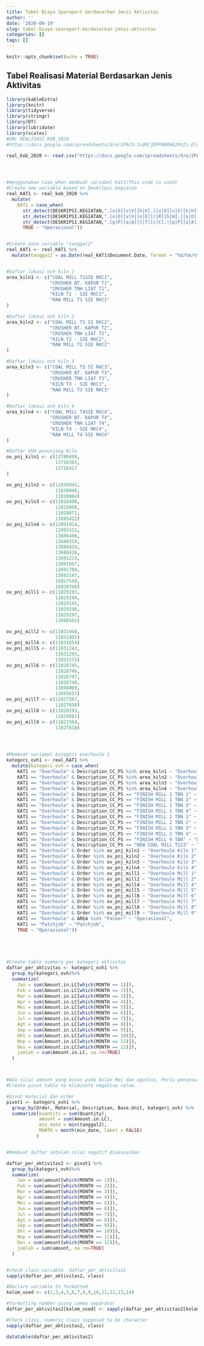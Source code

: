 ```yaml
---
title: Tabel Biaya Sparepart berdasarkan Jenis Aktivitas
author: ''
date: '2020-09-19'
slug: tabel-biaya-sparepart-berdasarkan-jenis-aktivitas
categories: []
tags: []
---
```

```r
knitr::opts_chunk$set(echo = TRUE)
```

## Tabel Realisasi Material Berdasarkan Jenis Aktivitas


```r
library(kableExtra)
library(knitr)
library(tidyverse)
library(stringr)
library(DT)
library(lubridate)
library(scales)
#URL REALISASI_KOB_2020
#https://docs.google.com/spreadsheets/d/e/2PACX-1vQRCjDFPAbRWG29tZi-ElqxltS79tuT4Yhn4LfTUYJVufwjtad25YJp4rsFPCrC1SEg_4A_V3IITH6B/pub?gid=0&single=true&output=csv

real_kob_2020 <- read.csv("https://docs.google.com/spreadsheets/d/e/2PACX-1vQRCjDFPAbRWG29tZi-ElqxltS79tuT4Yhn4LfTUYJVufwjtad25YJp4rsFPCrC1SEg_4A_V3IITH6B/pub?gid=0&single=true&output=csv")




#menggunakan Case_when membuat variabel Kat1(This code is used)
#Create new variable based on Deskripsi.kegiatan
real_KAT1 <- real_kob_2020 %>%
  mutate(
    KAT1 = case_when(
      str_detect(DESKRIPSI.KEGIATAN,".[o|O][v|V][h|H].|[o|O][v|V][h|H]") ~ "Overhoule",
      str_detect(DESKRIPSI.KEGIATAN,".[o|O][v|V][e|E][r|R][h|H].|[o|O][v|V][e|E][r|R][h|H]") ~ "Overhoule",
      str_detect(DESKRIPSI.KEGIATAN,".[p|P][a|A][t|T][c|C].|[p|P][a|A][t|T][c|C]") ~ "Patchjob",
      TRUE ~ "Operasional"))


#Create date variable "tanggal2"
real_KAT1 <- real_KAT1 %>%
  mutate(tanggal2 = as.Date(real_KAT1$Document.Date, format = "%d/%m/%Y"))


#Daftar lokasi ovh kiln 1
area_kiln1 <- c("COAL MILL T1SIE RKC1",
                "CRUSHER BT. KAPUR T1",
                "CRUSHER TNH LIAT T1",
                "KILN T1 - SIE RKC1",
                "RAW MILL T1 SIE RKC1"
)

#Daftar lokasi ovh kiln 2
area_kiln2 <- c("COAL MILL T2 SI RKC2",
                "CRUSHER BT. KAPUR T2",
                "CRUSHER TNH LIAT T2",
                "KILN T2 - SIE RKC2",
                "RAW MILL T2 SIE RKC2"
)

#Daftar lokasi ovh kiln 3
area_kiln3 <- c("COAL MILL T3 SI RKC3",
                "CRUSHER BT. KAPUR T3",
                "CRUSHER TNH LIAT T3",
                "KILN T3 - SIE RKC3",
                "RAW MILL T3 SIE RKC3"
)

#Daftar lokasi ovh kiln 4
area_kiln4 <- c("COAL MILL T4SIE RKC4",
                "CRUSHER BT. KAPUR T4",
                "CRUSHER TNH LIAT T4",
                "KILN T4 - SIE RKC4",
                "RAW MILL T4 SIE RKC4"
)

#Daftar OVH penunjang Kiln
ov_pnj_kiln1 <- c(13700499,
                  13716301,
                  13716417
)

ov_pnj_kiln2 <- c(11030945,
                  11030946,
                  11030984)
ov_pnj_kiln3 <- c(11028490,
                  11028808,
                  11028871,
                  13695422)
ov_pnj_kiln4 <- c(12091914,
                  12093311,
                  13686406,
                  13688319,
                  13688424,
                  13688426,
                  13691223,
                  13691567,
                  13691700,
                  13692147,
                  16027549,
                  16028760)
ov_pnj_mill1 <- c(11029193,
                  11029194,
                  11029195,
                  11029196,
                  11029197,
                  13698565)

ov_pnj_mill2 <- c(11031948,
                  11032465)
ov_pnj_mill4 <- c(11031654)
ov_pnj_mill5 <- c(11031243,
                  11031245,
                  11031515)
ov_pnj_mill6 <- c(11028745,
                  11028746,
                  11028747,
                  11028748,
                  13694069,
                  13695657)
ov_pnj_mill7 <- c(11027587,
                  11027650)
ov_pnj_mill8 <- c(11028193,
                  11029501)
ov_pnj_mill9 <- c(11027564,
                  11027818)                 




#Membuat variabel kategori overhoule 1
kategori_ovh1 <- real_KAT1 %>%
  mutate(kategori_ovh = case_when(
    KAT1 == "Overhoule" & Description_CC_PS %in% area_kiln1 ~ "Overhoule Kiln 1",
    KAT1 == "Overhoule" & Description_CC_PS %in% area_kiln2 ~ "Overhoule Kiln 2",
    KAT1 == "Overhoule" & Description_CC_PS %in% area_kiln3 ~ "Overhoule Kiln 3",
    KAT1 == "Overhoule" & Description_CC_PS %in% area_kiln4 ~ "Overhoule Kiln 4",
    KAT1 == "Overhoule" & Description_CC_PS == "FINISH MILL 1 TBN 1" ~ "Overhoule Mill 1",
    KAT1 == "Overhoule" & Description_CC_PS == "FINISH MILL 1 TBN 2" ~ "Overhoule Mill 3",
    KAT1 == "Overhoule" & Description_CC_PS == "FINISH MILL 1 TBN 3" ~ "Overhoule Mill 5",
    KAT1 == "Overhoule" & Description_CC_PS == "FINISH MILL 1 TBN 4" ~ "Overhoule Mill 7",
    KAT1 == "Overhoule" & Description_CC_PS == "FINISH MILL 2 TBN 1" ~ "Overhoule Mill 2",
    KAT1 == "Overhoule" & Description_CC_PS == "FINISH MILL 2 TBN 2" ~ "Overhoule Mill 4",
    KAT1 == "Overhoule" & Description_CC_PS == "FINISH MILL 2 TBN 3" ~ "Overhoule Mill 6",
    KAT1 == "Overhoule" & Description_CC_PS == "FINISH MILL 2 TBN 4" ~ "Overhoule Mill 8",
    KAT1 == "Overhoule" & Description_CC_PS == "FINISH MILL 9 TBN" ~ "Overhoule Mill 9",
    KAT1 == "Overhoule" & Description_CC_PS == "NEW COAL MILL T123" ~ "Overhoule Kiln 1",
    KAT1 == "Overhoule" & Order %in% ov_pnj_kiln1 ~ "Overhoule Kiln 1",
    KAT1 == "Overhoule" & Order %in% ov_pnj_kiln2 ~ "Overhoule Kiln 2",
    KAT1 == "Overhoule" & Order %in% ov_pnj_kiln3 ~ "Overhoule Kiln 3",
    KAT1 == "Overhoule" & Order %in% ov_pnj_kiln4 ~ "Overhoule Kiln 4",
    KAT1 == "Overhoule" & Order %in% ov_pnj_mill1 ~ "Overhoule Mill 1",
    KAT1 == "Overhoule" & Order %in% ov_pnj_mill2 ~ "Overhoule Mill 2",
    KAT1 == "Overhoule" & Order %in% ov_pnj_mill4 ~ "Overhoule Mill 4",
    KAT1 == "Overhoule" & Order %in% ov_pnj_mill5 ~ "Overhoule Mill 5",
    KAT1 == "Overhoule" & Order %in% ov_pnj_mill6 ~ "Overhoule Mill 6",
    KAT1 == "Overhoule" & Order %in% ov_pnj_mill7 ~ "Overhoule Mill 7",
    KAT1 == "Overhoule" & Order %in% ov_pnj_mill8 ~ "Overhoule Mill 8",
    KAT1 == "Overhoule" & Order %in% ov_pnj_mill9 ~ "Overhoule Mill 9",
    KAT1 == "Overhoule" & AREA %in% "Packer" ~ "Operasional",
    KAT1 == "Patchjob" ~ "Patchjob",
    TRUE ~ "Operasional"))





#Create table summary per kategori aktivitas
daftar_per_aktivitas <- kategori_ovh1 %>%
  group_by(kategori_ovh)%>%
  summarize(
    Jan = sum(Amount.in.LC[which(MONTH == 1)]),
    Feb = sum(Amount.in.LC[which(MONTH == 2)]),
    Mar = sum(Amount.in.LC[which(MONTH == 3)]),
    Apr = sum(Amount.in.LC[which(MONTH == 4)]),
    Mei = sum(Amount.in.LC[which(MONTH == 5)]),
    Jun = sum(Amount.in.LC[which(MONTH == 6)]),
    Jul = sum(Amount.in.LC[which(MONTH == 7)]),
    Agt = sum(Amount.in.LC[which(MONTH == 8)]),
    Sep = sum(Amount.in.LC[which(MONTH == 9)]),
    Okt = sum(Amount.in.LC[which(MONTH == 10)]),
    Nop = sum(Amount.in.LC[which(MONTH == 11)]),
    Des = sum(Amount.in.LC[which(MONTH == 12)]),
    jumlah = sum(Amount.in.LC, na.rm=TRUE)
  )



#Ada nilai amount yang minus pada bulan Mei dan agustus, Perlu penyesuaian agar bernilai positif
#Create pivot table to eliminate negative value.

#pivot material dan order 
pivot1 <- kategori_ovh1 %>% 
  group_by(Order, Material, Description, Base.Unit, kategori_ovh) %>%
  summarize(kuantiti = sum(Quantity),
            amount = sum(Amount.in.LC),
            min_date = min(tanggal2),
            MONTH = month(min_date, label = FALSE)
           )


#Membuat daftar setelah nilai negatif disesuaikan

daftar_per_aktivitas2 <- pivot1 %>%
  group_by(kategori_ovh)%>%
  summarize(
    Jan = sum(amount[which(MONTH == 1)]),
    Feb = sum(amount[which(MONTH == 2)]),
    Mar = sum(amount[which(MONTH == 3)]),
    Apr = sum(amount[which(MONTH == 4)]),
    Mei = sum(amount[which(MONTH == 5)]),
    Jun = sum(amount[which(MONTH == 6)]),
    Jul = sum(amount[which(MONTH == 7)]),
    Agt = sum(amount[which(MONTH == 8)]),
    Sep = sum(amount[which(MONTH == 9)]),
    Okt = sum(amount[which(MONTH == 10)]),
    Nop = sum(amount[which(MONTH == 11)]),
    Des = sum(amount[which(MONTH == 12)]),
    jumlah = sum(amount, na.rm=TRUE)
  ) 


#check class variable  daftar_per_aktivitas2
sapply(daftar_per_aktivitas2, class) 

#Declare variable to formatted
kolom_used <- c(2,3,4,5,6,7,8,9,10,11,12,13,14)

#formatting number using comma separator
daftar_per_aktivitas2[kolom_used] <- sapply(daftar_per_aktivitas2[kolom_used], comma)

#Check class, numeric class supposed to be character
sapply(daftar_per_aktivitas2, class)

```



```r
datatable(daftar_per_aktivitas2)

```